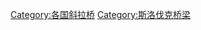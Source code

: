 {{Commons category|Cable-stayed bridges in Slovakia}}
[[Category:各国斜拉桥|Category:各国斜拉桥]]
[[Category:斯洛伐克桥梁|Category:斯洛伐克桥梁]]